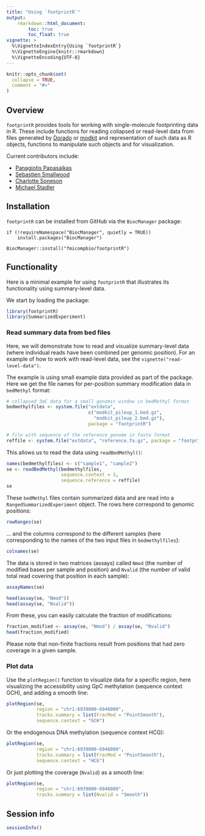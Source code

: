```yaml
---
title: "Using `footprintR`"
output:
    rmarkdown::html_document:
        toc: true
        toc_float: true
vignette: >
  %\VignetteIndexEntry{Using `footprintR`}
  %\VignetteEngine{knitr::rmarkdown}
  %\VignetteEncoding{UTF-8}
---
```


```r
knitr::opts_chunk$set(
  collapse = TRUE,
  comment = "#>"
)
```

## Overview

`footprintR` provides tools for working with single-molecule footprinting data
in R. These include functions for reading collapsed or read-level data from
files generated by [Dorado](https://github.com/nanoporetech/dorado)
or [modkit](https://nanoporetech.github.io/modkit) and representation of such
data as R objects, functions to manipulate such objects and for visualization.

Current contributors include:

- [Panagiotis Papasaikas](https://github.com/ppapasaikas)
- [Sebastien Smallwood](https://github.com/smalseba)
- [Charlotte Soneson](https://github.com/csoneson)
- [Michael Stadler](https://github.com/mbstadler)

## Installation

`footprintR` can be installed from GitHub via the 
`BiocManager` package:

```
if (!requireNamespace("BiocManager", quietly = TRUE))
    install.packages("BiocManager")

BiocManager::install("fmicompbio/footprintR")
```

## Functionality

Here is a minimal example for using `footprintR` that illustrates its
functionality using summary-level data.

We start by loading the package:

```r
library(footprintR)
library(SummarizedExperiment)
```

### Read summary data from bed files

Here, we will demonstrate how to read and visualize summary-level data
(where individual reads have been combined per genomic position). For
an example of how to work with read-level data, see the
`vignette("read-level-data")`.

The example is using small example data provided as part of the package. Here
we get the file names for per-position summary modification data in
`bedMethyl` format:

```r
# collapsed 5mC data for a small genomic window in bedMethyl format
bedmethylfiles <- system.file("extdata",
                              c("modkit_pileup_1.bed.gz",
                                "modkit_pileup_2.bed.gz"),
                              package = "footprintR")

# file with sequence of the reference genome in fasta format
reffile <- system.file("extdata", "reference.fa.gz", package = "footprintR")
```

This allows us to read the data using `readBedMethyl()`:

```r
names(bedmethylfiles) <- c("sample1", "sample2")
se <- readBedMethyl(bedmethylfiles,
                    sequence.context = 3,
                    sequence.reference = reffile)
se
```
These `bedMethyl` files contain summarized data and are read into a
`RangedSummarizedExperiment` object. The rows here correspond to genomic
positions:

```r
rowRanges(se)
```
... and the columns correspond to the different samples (here corresponding
to the names of the two input files in `bedmethylfiles`):

```r
colnames(se)
```

The data is stored in two matrices (assays) called `Nmod` (the number of
modified bases per sample and position) and `Nvalid` (the number of valid
total read covering that position in each sample):

```r
assayNames(se)

head(assay(se, "Nmod"))
head(assay(se, "Nvalid"))
```
From these, you can easily calculate the fraction of modifications:

```r
fraction_modified <- assay(se, "Nmod") / assay(se, "Nvalid")
head(fraction_modified)
```
Please note that non-finite fractions result from positions that had
zero coverage in a given sample.

### Plot data

Use the `plotRegion()` function to visualize data for a specific region,
here visualizing the accessibility using GpC methylation (sequence context GCH),
and adding a smooth line:

```r
plotRegion(se,
           region = "chr1:6939000-6946000",
           tracks.summary = list(FracMod = "PointSmooth"),
           sequence.context = "GCH")
```

Or the endogenous DNA methylation (sequence context HCG):

```r
plotRegion(se,
           region = "chr1:6939000-6946000",
           tracks.summary = list(FracMod = "PointSmooth"),
           sequence.context = "HCG")
```

Or just plotting the coverage (`Nvalid`) as a smooth line:

```r
plotRegion(se,
           region = "chr1:6939000-6946000",
           tracks.summary = list(Nvalid = "Smooth"))
```

## Session info

```r
sessionInfo()
```

